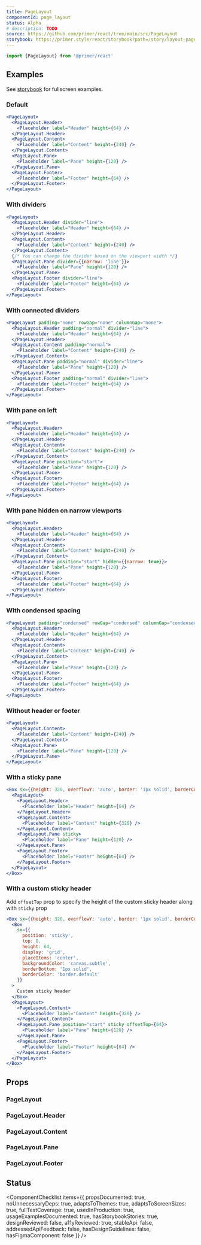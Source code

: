 ```yaml
---
title: PageLayout
componentId: page_layout
status: Alpha
# description: TODO
source: https://github.com/primer/react/tree/main/src/PageLayout
storybook: https://primer.style/react/storybook?path=/story/layout-pagelayout--default
---
```


```js
import {PageLayout} from '@primer/react'
```

## Examples

<Note>

See [storybook](https://primer.style/react/storybook?path=/story/layout-pagelayout--playground) for fullscreen examples.

</Note>

### Default

```jsx live
<PageLayout>
  <PageLayout.Header>
    <Placeholder label="Header" height={64} />
  </PageLayout.Header>
  <PageLayout.Content>
    <Placeholder label="Content" height={240} />
  </PageLayout.Content>
  <PageLayout.Pane>
    <Placeholder label="Pane" height={120} />
  </PageLayout.Pane>
  <PageLayout.Footer>
    <Placeholder label="Footer" height={64} />
  </PageLayout.Footer>
</PageLayout>
```

### With dividers

```jsx live
<PageLayout>
  <PageLayout.Header divider="line">
    <Placeholder label="Header" height={64} />
  </PageLayout.Header>
  <PageLayout.Content>
    <Placeholder label="Content" height={240} />
  </PageLayout.Content>
  {/* You can change the divider based on the viewport width */}
  <PageLayout.Pane divider={{narrow: 'line'}}>
    <Placeholder label="Pane" height={120} />
  </PageLayout.Pane>
  <PageLayout.Footer divider="line">
    <Placeholder label="Footer" height={64} />
  </PageLayout.Footer>
</PageLayout>
```

### With connected dividers

```jsx live
<PageLayout padding="none" rowGap="none" columnGap="none">
  <PageLayout.Header padding="normal" divider="line">
    <Placeholder label="Header" height={64} />
  </PageLayout.Header>
  <PageLayout.Content padding="normal">
    <Placeholder label="Content" height={240} />
  </PageLayout.Content>
  <PageLayout.Pane padding="normal" divider="line">
    <Placeholder label="Pane" height={120} />
  </PageLayout.Pane>
  <PageLayout.Footer padding="normal" divider="line">
    <Placeholder label="Footer" height={64} />
  </PageLayout.Footer>
</PageLayout>
```

### With pane on left

```jsx live
<PageLayout>
  <PageLayout.Header>
    <Placeholder label="Header" height={64} />
  </PageLayout.Header>
  <PageLayout.Content>
    <Placeholder label="Content" height={240} />
  </PageLayout.Content>
  <PageLayout.Pane position="start">
    <Placeholder label="Pane" height={120} />
  </PageLayout.Pane>
  <PageLayout.Footer>
    <Placeholder label="Footer" height={64} />
  </PageLayout.Footer>
</PageLayout>
```

### With pane hidden on narrow viewports

```jsx live
<PageLayout>
  <PageLayout.Header>
    <Placeholder label="Header" height={64} />
  </PageLayout.Header>
  <PageLayout.Content>
    <Placeholder label="Content" height={240} />
  </PageLayout.Content>
  <PageLayout.Pane position="start" hidden={{narrow: true}}>
    <Placeholder label="Pane" height={120} />
  </PageLayout.Pane>
  <PageLayout.Footer>
    <Placeholder label="Footer" height={64} />
  </PageLayout.Footer>
</PageLayout>
```

### With condensed spacing

```jsx live
<PageLayout padding="condensed" rowGap="condensed" columnGap="condensed">
  <PageLayout.Header>
    <Placeholder label="Header" height={64} />
  </PageLayout.Header>
  <PageLayout.Content>
    <Placeholder label="Content" height={240} />
  </PageLayout.Content>
  <PageLayout.Pane>
    <Placeholder label="Pane" height={120} />
  </PageLayout.Pane>
  <PageLayout.Footer>
    <Placeholder label="Footer" height={64} />
  </PageLayout.Footer>
</PageLayout>
```

### Without header or footer

```jsx live
<PageLayout>
  <PageLayout.Content>
    <Placeholder label="Content" height={240} />
  </PageLayout.Content>
  <PageLayout.Pane>
    <Placeholder label="Pane" height={120} />
  </PageLayout.Pane>
</PageLayout>
```

### With a sticky pane

```jsx live
<Box sx={{height: 320, overflowY: 'auto', border: '1px solid', borderColor: 'border.default'}}>
  <PageLayout>
    <PageLayout.Header>
      <Placeholder label="Header" height={64} />
    </PageLayout.Header>
    <PageLayout.Content>
      <Placeholder label="Content" height={320} />
    </PageLayout.Content>
    <PageLayout.Pane sticky>
      <Placeholder label="Pane" height={120} />
    </PageLayout.Pane>
    <PageLayout.Footer>
      <Placeholder label="Footer" height={64} />
    </PageLayout.Footer>
  </PageLayout>
</Box>
```

### With a custom sticky header

Add `offsetTop` prop to specify the height of the custom sticky header along with `sticky` prop

```jsx live
<Box sx={{height: 320, overflowY: 'auto', border: '1px solid', borderColor: 'border.default'}}>
  <Box
    sx={{
      position: 'sticky',
      top: 0,
      height: 64,
      display: 'grid',
      placeItems: 'center',
      backgroundColor: 'canvas.subtle',
      borderBottom: '1px solid',
      borderColor: 'border.default'
    }}
  >
    Custom sticky header
  </Box>
  <PageLayout>
    <PageLayout.Content>
      <Placeholder label="Content" height={320} />
    </PageLayout.Content>
    <PageLayout.Pane position="start" sticky offsetTop={64}>
      <Placeholder label="Pane" height={120} />
    </PageLayout.Pane>
    <PageLayout.Footer>
      <Placeholder label="Footer" height={64} />
    </PageLayout.Footer>
  </PageLayout>
</Box>
```

## Props

### PageLayout

<PropsTable>
  <PropsTableRow
    name="containerWidth"
    type={`| 'full'
| 'medium'
| 'large'
| 'xlarge'`}
    defaultValue="'xlarge'"
    description="The maximum width of the page container."
  />
  <PropsTableRow
    name="padding"
    type={`| 'none'
| 'condensed'
| 'normal'`}
    defaultValue="'normal'"
    description="The spacing between the outer edges of the page container and the viewport"
  />
  <PropsTableRow
    name="columnGap"
    type={`| 'none'
| 'condensed'
| 'normal'`}
    defaultValue="'normal'"
  />
  <PropsTableRow
    name="rowGap"
    type={`| 'none'
| 'condensed'
| 'normal'`}
    defaultValue="'normal'"
  />
  <PropsTableSxRow />
</PropsTable>

### PageLayout.Header

<PropsTable>
  <PropsTableRow
    name="padding"
    type={`| 'none'
| 'condensed'
| 'normal'`}
    defaultValue="'none'"
    description="The amount of padding inside the header."
  />
  <PropsTableRow
    name="divider"
    type={`| 'none'
| 'line'
| {
    narrow?:
      | 'none'
      | 'line' 
      | 'filled'
    regular?:
      | 'none'
      | 'line'
    wide?:
      | 'none'
      | 'line'
  }`}
    defaultValue="'none'"
  />
  <PropsTableRow
    name="dividerWhenNarrow"
    deprecated
    type={`| 'inherit'
| 'none'
| 'line'
| 'filled'`}
    defaultValue="'inherit'"
    description="Use the divider prop with a responsive value instead."
  />
  <PropsTableRow
    name="hidden"
    type={`| boolean
| {
    narrow?: boolean
    regular?: boolean
    wide?: boolean
  }`}
    defaultValue="false"
    description="Whether the header is hidden."
  />
  <PropsTableSxRow />
</PropsTable>

### PageLayout.Content

<PropsTable>
  <PropsTableRow
    name="width"
    type={`| 'full'
| 'medium'
| 'large'
| 'xlarge'`}
    defaultValue="'full'"
    description="The maximum width of the content region."
  />
  <PropsTableRow
    name="padding"
    type={`| 'none'
| 'condensed'
| 'normal'`}
    defaultValue="'none'"
    description="The amount of padding inside the content."
  />
  <PropsTableRow
    name="hidden"
    type={`| boolean
| {
    narrow?: boolean
    regular?: boolean
    wide?: boolean
  }`}
    defaultValue="false"
    description="Whether the content is hidden."
  />
  <PropsTableSxRow />
</PropsTable>

### PageLayout.Pane

<PropsTable>
  <PropsTableRow
    name="position"
    type={`| 'start'
| 'end'
| {
    narrow?:
      | 'start'
      | 'end'
    regular?:
      | 'start'
      | 'end'
    wide?:
      | 'start'
      | 'end'
  }`}
    defaultValue="'end'"
  />
  <PropsTableRow
    name="positionWhenNarrow"
    deprecated
    type={`| 'inherit'
| 'start'
| 'end'`}
    defaultValue="'inherit'"
    description="Use the position prop with a responsive value instead."
  />
  <PropsTableRow
    name="width"
    type={`| 'small'
| 'medium'
| 'large'`}
    defaultValue="'medium'"
    description="The width of the pane."
  />
  <PropsTableRow
    name="sticky"
    type="boolean"
    defaultValue="false"
    description="Whether the pane should stick to the top of the screen while the content scrolls."
  />
  <PropsTableRow
    name="offsetTop"
    type="number | string"
    defaultValue="0"
    description="Use offsetTop along with the sticky prop to push the sticky pane down to make room for a sticky header if necessary. Use the type `string` to specify the height with a unit i.e. 5rem; otherwise the type `number` will be taken as px."
  />
  <PropsTableRow
    name="padding"
    type={`| 'none'
| 'condensed'
| 'normal'`}
    defaultValue="'none'"
    description="The amount of padding inside the pane."
  />
  <PropsTableRow
    name="divider"
    type={`| 'none'
| 'line'
| {
    narrow?:
      | 'none'
      | 'line' 
      | 'filled'
    regular?:
      | 'none'
      | 'line'
    wide?:
      | 'none'
      | 'line'
  }`}
    defaultValue="'none'"
  />
  <PropsTableRow
    name="dividerWhenNarrow"
    deprecated
    type={`| 'inherit'
| 'none'
| 'line'
| 'filled'`}
    defaultValue="'inherit'"
    description="Use the divider prop with a responsive value instead."
  />
  <PropsTableRow
    name="hidden"
    type={`| boolean
| {
    narrow?: boolean
    regular?: boolean
    wide?: boolean
  }`}
    defaultValue="false"
    description="Whether the pane is hidden."
  />
  <PropsTableSxRow />
</PropsTable>

### PageLayout.Footer

<PropsTable>
  <PropsTableRow
    name="padding"
    type={`| 'none'
| 'condensed'
| 'normal'`}
    defaultValue="'none'"
    description="The amount of padding inside the footer."
  />
  <PropsTableRow
    name="divider"
    type={`| 'none'
| 'line'
| {
    narrow?:
      | 'none'
      | 'line' 
      | 'filled'
    regular?:
      | 'none'
      | 'line'
    wide?:
      | 'none'
      | 'line'
  }`}
    defaultValue="'none'"
  />
  <PropsTableRow
    name="dividerWhenNarrow"
    deprecated
    type={`| 'inherit'
| 'none'
| 'line'
| 'filled'`}
    defaultValue="'inherit'"
    description="Use the divider prop with a responsive value instead."
  />
  <PropsTableRow
    name="hidden"
    type={`| boolean
| {
    narrow?: boolean
    regular?: boolean
    wide?: boolean
  }`}
    defaultValue="false"
    description="Whether the footer is hidden."
  />
  <PropsTableSxRow />
</PropsTable>

## Status

<ComponentChecklist
  items={{
    propsDocumented: true,
    noUnnecessaryDeps: true,
    adaptsToThemes: true,
    adaptsToScreenSizes: true,
    fullTestCoverage: true,
    usedInProduction: true,
    usageExamplesDocumented: true,
    hasStorybookStories: true,
    designReviewed: false,
    a11yReviewed: true,
    stableApi: false,
    addressedApiFeedback: false,
    hasDesignGuidelines: false,
    hasFigmaComponent: false
  }}
/>
